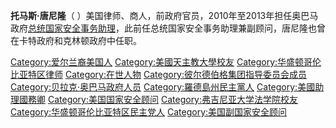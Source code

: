 {{Unreferenced|time=2020-10-28T09:08:00+00:00}}
'''托马斯·唐尼隆'''（{{lang-en|Thomas Edward Donilon}}  {{bd|1955年|5月14日||}}）美国律师、商人，前政府官员，2010年至2013年担任奥巴马政府[[总统国家安全事务助理|总统国家安全事务助理]]，此前任总统国家安全事务助理兼副顾问，唐尼隆也曾在卡特政府和克林顿政府中任职。

[[Category:爱尔兰裔美国人|Category:爱尔兰裔美国人]]
[[Category:美國天主教大學校友|Category:美國天主教大學校友]]
[[Category:华盛顿哥伦比亚特区律师|Category:华盛顿哥伦比亚特区律师]]
[[Category:在世人物|Category:在世人物]]
[[Category:彼尔德伯格集团指导委员会成员|Category:彼尔德伯格集团指导委员会成员]]
[[Category:贝拉克·奥巴马政府人员|Category:贝拉克·奥巴马政府人员]]
[[Category:羅德島州民主黨人|Category:羅德島州民主黨人]]
[[Category:美國助理國務卿|Category:美國助理國務卿]]
[[Category:美国国家安全顾问|Category:美国国家安全顾问]]
[[Category:弗吉尼亚大学法学院校友|Category:弗吉尼亚大学法学院校友]]
[[Category:华盛顿哥伦比亚特区民主党人|Category:华盛顿哥伦比亚特区民主党人]]
[[Category:美国副国家安全顾问|Category:美国副国家安全顾问]]